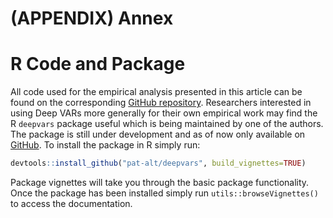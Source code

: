 # (APPENDIX) Annex {-}

# R Code and Package {#code}

All code used for the empirical analysis presented in this article can be found on the corresponding [GitHub repository](https://github.com/pat-alt/navar). Researchers interested in using Deep VARs more generally for their own empirical work may find the R `deepvars` package useful which is being maintained by one of the authors. The package is still under development and as of now only available on [GitHub](https://github.com/pat-alt/deepvars). To install the package in R simply run:


```r
devtools::install_github("pat-alt/deepvars", build_vignettes=TRUE)
```

Package vignettes will take you through the basic package functionality. Once the package has been installed simply run `utils::browseVignettes()` to access the documentation.

